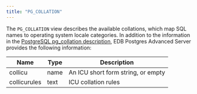 ```yaml
---
title: "PG_COLLATION"
---
```


The `PG_COLLATION` view describes the available collations, which map SQL names to operating system locale categories. In addition to the information in the [PostgreSQL pg_collation description](https://www.postgresql.org/docs/current/catalog-pg-collation.html), EDB Postgres Advanced Server provides the following information:

| Name         | Type | Description                        |
| ------------ | ---- | ---------------------------------- |
| collicu      | name | An ICU short form string, or empty |
| collicurules | text | ICU collation rules                |
